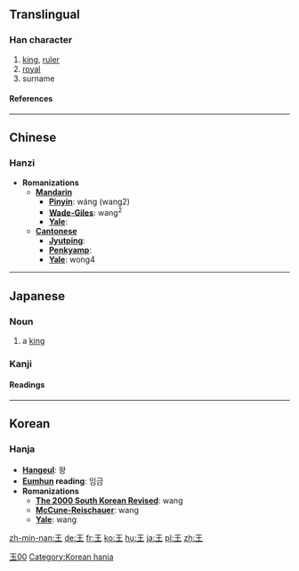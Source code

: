==Translingual==
===Han character===
{{Han char|rn=96|rad=玉|as=00|sn=4|four=1010<sub>4</sub>|canj=一土 (MG)}}
# [[king]], [[ruler]]
# [[royal]]
# surname
====References====
{{Han ref|kx=0727.020|dkj=20823|dj=1137.010|hdz=21099.100|uh=738B|ud=29579|bh=A4FD|bd=42237}}
----

==Chinese==
===Hanzi===


* '''Romanizations'''
** '''[[Mandarin]]'''
*** '''[[Pinyin]]''': wáng (wang2)
*** '''[[Wade-Giles]]''': wang<sup>2</sup>
*** '''[[Yale]]''': 
** '''[[Cantonese]]'''
*** '''[[Jyutping]]''':
*** '''[[Penkyamp]]''': 
*** '''[[Yale]]''': wong4

----
== Japanese ==
=== Noun ===
{{ja-noun|k|hira=おう|rom=ō}}
# a [[king]]
===Kanji===

[[Category:Grade 1 kanji|玉00]]
{{ja-kanji|grade=|rs=玉00}}
====Readings====
{{ja-readings|on=[[おう]] (ō)|kun=[[きみ]] (kimi)}}
----
==Korean==
===Hanja===

* '''[[Hangeul]]''': 왕
* '''[[Eumhun]] reading''': 임금
* '''Romanizations'''
** '''[[The 2000 South Korean Revised Romanization|The 2000 South Korean Revised]]''': wang
** '''[[McCune-Reischauer]]''': wang
** '''[[Yale]]''': wang




[[Category:Korean hanja]]

[[zh-min-nan:王]]
[[de:王]]
[[fr:王]]
[[ko:王]]
[[hu:王]]
[[ja:王]]
[[pl:王]]
[[zh:王]]